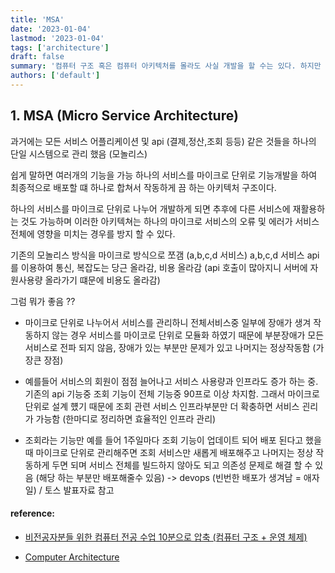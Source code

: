 ```yaml
---
title: 'MSA'
date: '2023-01-04'
lastmod: '2023-01-04'
tags: ['architecture']
draft: false
summary: '컴퓨터 구조 혹은 컴퓨터 아키텍처를 몰라도 사실 개발을 할 수는 있다. 하지만 아는 것과 모르는 것에는 반드시 차이가 존재하며 비전공 개발자의 경우에는 특히나 이런 이론적인 부분이 많이 부족하다고 생각한다. 그러한 부분은 메우기 위해 이 포스팅은 비전공 개발자들이 아주 쉽고 빠르게 컴퓨터 아키텍처와 관련된 운영체제에 대해 배울수 있는 포스팅 입니다.'
authors: ['default']
---
```


## 1. MSA (Micro Service Architecture)

과거에는 모든 서비스 어플리케이션 및 api (결제,정산,조회 등등) 같은 것들을 하나의 단일 시스템으로 관리 했음 (모놀리스)

쉽게 말하면 여러개의 기능을 가능 하나의 서비스를 마이크로 단위로 기능개발을 하여 최종적으로 배포할 떄 하나로 합쳐서 작동하게 끔 하는 아키텍처 구조이다.

하나의 서비스를 마이크로 단위로 나누어 개발하게 되면 추후에 다른 서비스에 재활용하는 것도 가능하며 이러한 아키텍쳐는 하나의 마이크로 서비스의 오류 및 에러가 서비스 전체에 영향을 미치는 경우를 방지 할 수 있다.

기존의 모놀리스 방식을 마이크로 방식으로 쪼갬 (a,b,c,d 서비스)
a,b,c,d 서비스 api 를 이용하여 통신, 복잡도는 당근 올라감, 비용 올라감 (api 호출이 많아지니 서버에 자원사용량 올라가기 떄문에 비용도 올라감)

그럼 뭐가 좋음 ??

- 마이크로 단위로 나누어서 서비스를 관리하니 전체서비스중 일부에 장애가 생겨 작동하지 않는 경우 서비스를 마이코로 단위로 모듈화 하였기 때문에 부분장애가 모든 서비스로 전파 되지 않음, 장애가 있는 부분만 문제가 있고 나머지는 정상작동함 (가장큰 장점)

- 예를들어 서비스의 회원이 점점 늘어나고 서비스 사용량과 인프라도 증가 하는 중. 기존의 api 기능중 조회 기능이 전체 기능중 90프로 이상 차지함. 그래서 마이크로 단위로 설계 헀기 때문에 조회 관련 서비스 인프라부분만 더 확충하면 서비스 괸리가 가능함 (한마디로 정리하면 효율적인 인프라 관리)

- 조회라는 기능만 예를 들어 1주일마다 조회 기능이 업데이트 되어 배포 된다고 했을때 마이크로 단위로 관리해주면 조회 서비스만 새롭게 배포해주고 나머지는 정상 작동하게 두면 되며 서비스 전체를 빌드하지 않아도 되고 의존성 문제로 해결 할 수 있음 (해당 하는 부분만 배포해줄수 있음) -> devops (빈번한 배포가 생겨남 = 애자일) / 토스 발표자료 참고

#### reference:

- [비전공자분들 위한 컴퓨터 전공 수업 10분으로 압축 (컴퓨터 구조 + 운영 체제)](https://www.youtube.com/watch?v=J06SirxZG7M)

- [Computer Architecture](https://gyoogle.dev/blog/computer-science/computer-architecture/%EC%A4%91%EC%95%99%EC%B2%98%EB%A6%AC%EC%9E%A5%EC%B9%98%20%EC%9E%91%EB%8F%99%20%EC%9B%90%EB%A6%AC.html)
